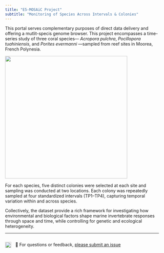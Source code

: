 ```yaml
---
title: "E5-MOSAiC Project"
subtitle: "Monitoring of Species Across Intervals & Colonies" 
---
```


This portal serves complementary purposes of direct data delivery and offering a mutlit-specis genome browser. This project encompasses a time-series study of three coral species— *Acropora pulchra*, *Pocillopora tuahiniensis*, and *Porites evermanni* —sampled from reef sites in Moorea, French Polynesia.

![](img/sm_logo.png){fig-align="center" width="400" style="max-width: 100%; height: auto;" loading="lazy"}

For each species, five distinct colonies were selected at each site and sampling was conducted at two locations. Each colony was repeatedly sampled at four standardized intervals (TP1–TP4), capturing temporal variation within and across species. 

Collectively, the dataset provide a rich framework for investigating how environmental and biological factors shape marine invertebrate responses through space and time, while controlling for genetic and ecological heterogeneity.

------------------------------------------------------------------------

::: {style="display: flex; align-items: right; gap: 1em;"}

<a href="https://github.com/urol-e5/MOSAiC/releases"> <img src="https://img.shields.io/github/v/release/urol-e5/MOSAiC" alt="Latest release version" style="height: 1.4em;" loading="lazy"/> </a>

🧬 For questions or feedback, [please submit an issue](https://github.com/urol-e5/MOSAiC/issues/new/choose) 

:::
